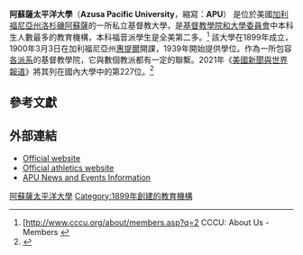 {{Infobox university
|name            = Azusa Pacific University
|native_name     =
|latin_name      =
|image_name      = Azusa Pacific University (logo).png|motto           = "''God First''"
|established     = {{Start date|1899}}
|type            = [[私立大學|私立大學]]
|affiliation     = [[基督教|基督教]]
|endowment       =
|staff           = 883
|faculty         = 1,004
|president       = Jon R. Wallace
|provost         = Mark Stanton
|students        = 10,755
|undergrad       = 6,543
|postgrad        = 4,212
|doctoral        =
|city            = [[阿蘇薩_(加利福尼亞州)|阿蘇薩]]
|state          = [[加利福尼亞州|加利福尼亞州]]
|country        = [[美國|美國]]
|coor            =
|campus          = [[郊區|郊區]]
|former_names    = Training School for Christian Workers<br>Pacific Bible College（1939）
|free_label      =
|free            =
|sports          = 16支校隊
|colors          = 磚紅、白色和黑色<br>{{colorbox|darkred}} {{colorbox|white}} {{colorbox|black}}
|nickname        = Cougars（美洲獅）
|mascot          = [[美洲獅|美洲獅]]
|athletics       = [[NCAA|NCAA]] Division II – [[Pacific_West_Conference|PacWest]]<br>[[大西北體育聯盟|GNAC]], [[黃金海岸聯盟|GCC]] 
|affiliations    = [[Council_for_Christian_Colleges_and_Universities|CCCU]]<br>[[National_Association_of_Independent_Colleges_and_Universities|NAICU]]<br>[[獨立學院理事會|CIC]]
|website         = [http://www.apu.edu/ www.apu.edu]
|logo = 
|footnotes =
}}
'''阿蘇薩太平洋大學'''（'''Azusa Pacific University'''，縮寫：'''APU'''） 是位於美國[[加利福尼亞州|加利福尼亞州]][[洛杉磯|洛杉磯]][[阿蘇薩_(加利福尼亞州)|阿蘇薩]]的一所私立基督教大學，是[[基督教學院和大學委員會|基督教學院和大學委員會]]中本科生人數最多的教育機構，本科福音派學生是全美第二多。<ref>[http://www.cccu.org/about/members.asp?q=2 CCCU: About Us - Members <!-- Bot generated title -->{{webarchive|url=https://web.archive.org/web/20080229014134/http://www.cccu.org/about/members.asp?q=2 |date=2008-02-29 }}</ref> 該大學在1899年成立，1900年3月3日在加利福尼亞州[[惠提爾|惠提爾]]開課，1939年開始提供學位。作為一所包容[[基督教派系|各派系]]的基督教學院，它與數個教派都有一定的聯繫。2021年《[[美國新聞與世界報道|美國新聞與世界報道]]》將其列在國內大學中的第227位。<ref>{{cite web|title=Azusa Pacific University|url=http://colleges.usnews.rankingsandreviews.com/best-colleges/azusa-pacific-1117|publisher=[[美國新聞與世界報道|美國新聞與世界報道]]|accessdate=2015-01-24}}</ref>

==參考文獻==
{{Reflist|30em}}

==外部連結==
{{Portal|大學}}
*[http://www.apu.edu/ Official website]
*[http://www.apu.edu/athletics/ Official athletics website]
*[http://www.apu.edu/news/ APU News and Events Information]

{{加利福尼亞州的學院和大學}}

{{Coord|34.12971|N|117.88888|W|source:placeopedia|display=title}}

[[Category:阿蘇薩太平洋大學|]]
[[Category:1899年創建的教育機構|Category:1899年創建的教育機構]]